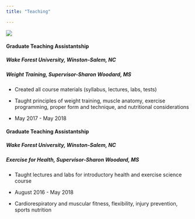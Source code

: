 ```yaml
---
title: "Teaching"

---
```



![](https://media.giphy.com/media/kvcqO3ojVie2I/giphy.gif)

#### **Graduate Teaching Assistantship**
##### Wake Forest University, Winston-Salem, NC
##### Weight Training, Supervisor-Sharon Woodard, MS

* Created all course materials (syllabus, lectures, labs, tests)

* Taught principles of weight training, muscle anatomy, exercise programming, proper form and technique, and nutritional considerations

* May 2017 - May 2018

#### **Graduate Teaching Assistantship**
##### Wake Forest University, Winston-Salem, NC
##### Exercise for Health, Supervisor-Sharon Woodard, MS

* Taught lectures and labs for introductory health and exercise science course

* August 2016 - May 2018

* Cardiorespiratory and muscular fitness, flexibility, injury prevention, sports nutrition
